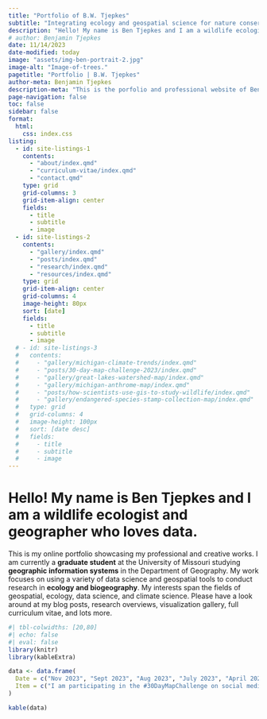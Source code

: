 ---
title: "Portfolio of B.W. Tjepkes"
subtitle: "Integrating ecology and geospatial science for nature conservation."
description: "Hello! My name is Ben Tjepkes and I am a wildlife ecologist and developing geographer. This site provides an overview of my career and a showcase of my technical aptitude."
# author: Benjamin Tjepkes
date: 11/14/2023
date-modified: today
image: "assets/img-ben-portrait-2.jpg"
image-alt: "Image-of-trees."
pagetitle: "Portfolio | B.W. Tjepkes"
author-meta: Benjamin Tjepkes
description-meta: "This is the porfolio and professional website of Benjamin Tjepkes."
page-navigation: false
toc: false
sidebar: false
format:
  html:
    css: index.css
listing:
  - id: site-listings-1
    contents:
      - "about/index.qmd"
      - "curriculum-vitae/index.qmd"
      - "contact.qmd"
    type: grid
    grid-columns: 3
    grid-item-align: center
    fields:
      - title
      - subtitle
      - image
  - id: site-listings-2
    contents:
      - "gallery/index.qmd"
      - "posts/index.qmd"
      - "research/index.qmd"
      - "resources/index.qmd"
    type: grid
    grid-item-align: center
    grid-columns: 4
    image-height: 80px
    sort: [date]
    fields:
      - title
      - subtitle
      - image
  # - id: site-listings-3
  #   contents:
  #     - "gallery/michigan-climate-trends/index.qmd"
  #     - "posts/30-day-map-challenge-2023/index.qmd"
  #     - "gallery/great-lakes-watershed-map/index.qmd"
  #     - "gallery/michigan-anthrome-map/index.qmd"
  #     - "posts/how-scientists-use-gis-to-study-wildlife/index.qmd"
  #     - "gallery/endangered-species-stamp-collection-map/index.qmd"
  #   type: grid
  #   grid-columns: 4
  #   image-height: 100px
  #   sort: [date desc]
  #   fields:
  #     - title
  #     - subtitle
  #     - image
---

::: {#intro-section}

# Hello! My name is **Ben Tjepkes** and I am a wildlife ecologist and geographer who loves data.

This is my online portfolio showcasing my professional and creative works. I am currently a **graduate student** at the University of Missouri studying **geographic information systems** in the Department of Geography. My work focuses on using a variety of data science and geospatial tools to conduct research in **ecology and biogeography**. My interests span the fields of geospatial, ecology, data science, and climate science. Please have a look around at my blog posts, research overviews, visualization gallery, full curriculum vitae, and lots more. 
:::

::: {#site-listings-2 .column-body-outset}
:::


<!-- ## My Brief Bio -->

<!-- I am a graduate student at the University of Missouri studying geographic information systems in the Department of Geography. My work focuses on using a variety of data science and geospatial tools to conduct research in ecology and biogeography. My interests span the fields of geospatial, ecology, data science, and climate science. -->


::: {#site-listings-1 .column-body-outset}
:::

<!-- *Below are some of my recent professional activities.* -->

<!-- - **Nov 2023** -- I am participating in the #30DayMapChallenge on social media. See all my map contributions so far [here](posts/30-day-map-challenge-2023/index.qmd). -->

<!-- - **Sep 2023** -- I recently attended the [2023 Posit Conference](https://posit.co/conference/) and enjoyed learning more about open source data science. -->

<!-- - **Aug 2023** -- I have started graduate school at the University of Missouri [Department of Geography](https://geography.missouri.edu). Updates on my thesis work coming soon! -->

<!-- - **July 2023** -- One of my maps, *Stamped in History: 50 Years of Imperiled Species Conservation*, was [awarded second place](https://www.gisci.org/About-Us/Map-Contest/Previous-Contest-Winners) (Professional Category) in the 2023 GIS Certification Institute map contest. -->

```{r}
#| tbl-colwidths: [20,80]
#| echo: false
#| eval: false
library(knitr)
library(kableExtra)

data <- data.frame(
  Date = c("Nov 2023", "Sept 2023", "Aug 2023", "July 2023", "April 2023"),
  Item = c("I am participating in the #30DayMapChallenge on social media. See all my map contributions so far [here](posts/30-day-map-challenge-2023/index.qmd).", "Sept 2023", "Aug 2023", "July 2023", "April 2023")
)

kable(data)
```

<!-- |                |                                                                                                                                                                                                                                                                | -->
<!-- |:----------------------:|------------------------------------------------| -->
<!-- |  **Nov 2023**  | I am participating in the #30DayMapChallenge on social media. See all my map contributions so far [here](posts/30-day-map-challenge-2023/index.qmd).                                                                                                           | -->
<!-- | **Sept 2023**  | I recently attended the [2023 Posit Conference](https://posit.co/conference/) and enjoyed learning more about open source data science.                                                                                                                        | -->
<!-- |  **Aug 2023**  | I have started graduate school at the University of Missouri [Department of Geography](https://geography.missouri.edu). Updates on my thesis work coming soon!                                                                                                 | -->
<!-- | **July 2023**  | One of my maps, *Stamped in History: 50 Years of Imperiled Species Conservation*, was [awarded second place](https://www.gisci.org/About-Us/Map-Contest/Previous-Contest-Winners) (Professional Category) in the 2023 GIS Certification Institute map contest. | -->
<!-- | **April 2023** | I was fortunate to give a talk about some of my work (integrating geospatial modeling and reproducible reporting for bat conservation) at the 2023 Missouri GIS Conference.                                                                                    | -->

<!-- : {tbl-colwidths="\[20,80\]"} -->
<!-- ::: -->


<!-- ## Latest Posts & Projects -->

<!-- Theses items are hot off the press, well...freshly `git push`-ed anyway. Explore my latest posts and visualizations. -->

::: {#site-listings-3 .column-body-outset}
:::